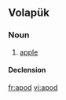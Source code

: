 {{also|APOD}}
==Volapük==

===Noun===
{{vo-noun}}

# [[apple]]

====Declension====
{{vo-decl-noun}}

[[fr:apod]]
[[vi:apod]]